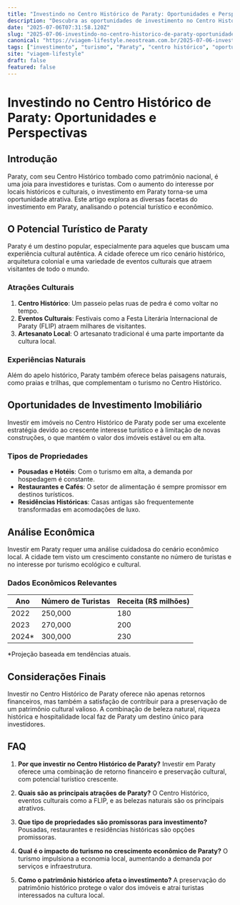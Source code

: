 ```yaml
---
title: "Investindo no Centro Histórico de Paraty: Oportunidades e Perspectivas"
description: "Descubra as oportunidades de investimento no Centro Histórico de Paraty, explorando o potencial turístico e econômico dessa charmosa região."
date: "2025-07-06T07:31:58.120Z"
slug: "2025-07-06-investindo-no-centro-historico-de-paraty-oportunidades-e-perspectivas"
canonical: "https://viagem-lifestyle.neostream.com.br/2025-07-06-investindo-no-centro-historico-de-paraty-oportunidades-e-perspectivas"
tags: ["investimento", "turismo", "Paraty", "centro histórico", "oportunidades"]
site: "viagem-lifestyle"
draft: false
featured: false
---
```


# Investindo no Centro Histórico de Paraty: Oportunidades e Perspectivas

## Introdução

Paraty, com seu Centro Histórico tombado como patrimônio nacional, é uma joia para investidores e turistas. Com o aumento do interesse por locais históricos e culturais, o investimento em Paraty torna-se uma oportunidade atrativa. Este artigo explora as diversas facetas do investimento em Paraty, analisando o potencial turístico e econômico.

## O Potencial Turístico de Paraty

Paraty é um destino popular, especialmente para aqueles que buscam uma experiência cultural autêntica. A cidade oferece um rico cenário histórico, arquitetura colonial e uma variedade de eventos culturais que atraem visitantes de todo o mundo. 

### Atrações Culturais

1. **Centro Histórico**: Um passeio pelas ruas de pedra é como voltar no tempo.
2. **Eventos Culturais**: Festivais como a Festa Literária Internacional de Paraty (FLIP) atraem milhares de visitantes.
3. **Artesanato Local**: O artesanato tradicional é uma parte importante da cultura local.

### Experiências Naturais

Além do apelo histórico, Paraty também oferece belas paisagens naturais, como praias e trilhas, que complementam o turismo no Centro Histórico.

## Oportunidades de Investimento Imobiliário

Investir em imóveis no Centro Histórico de Paraty pode ser uma excelente estratégia devido ao crescente interesse turístico e à limitação de novas construções, o que mantém o valor dos imóveis estável ou em alta.

### Tipos de Propriedades

- **Pousadas e Hotéis**: Com o turismo em alta, a demanda por hospedagem é constante.
- **Restaurantes e Cafés**: O setor de alimentação é sempre promissor em destinos turísticos.
- **Residências Históricas**: Casas antigas são frequentemente transformadas em acomodações de luxo.

## Análise Econômica

Investir em Paraty requer uma análise cuidadosa do cenário econômico local. A cidade tem visto um crescimento constante no número de turistas e no interesse por turismo ecológico e cultural.

### Dados Econômicos Relevantes

| Ano | Número de Turistas | Receita (R$ milhões) |
|-----|--------------------|----------------------|
| 2022 | 250,000 | 180 |
| 2023 | 270,000 | 200 |
| 2024* | 300,000 | 230 |

*Projeção baseada em tendências atuais.

## Considerações Finais

Investir no Centro Histórico de Paraty oferece não apenas retornos financeiros, mas também a satisfação de contribuir para a preservação de um patrimônio cultural valioso. A combinação de beleza natural, riqueza histórica e hospitalidade local faz de Paraty um destino único para investidores.

## FAQ

1. **Por que investir no Centro Histórico de Paraty?**
   Investir em Paraty oferece uma combinação de retorno financeiro e preservação cultural, com potencial turístico crescente.

2. **Quais são as principais atrações de Paraty?**
   O Centro Histórico, eventos culturais como a FLIP, e as belezas naturais são os principais atrativos.

3. **Que tipo de propriedades são promissoras para investimento?**
   Pousadas, restaurantes e residências históricas são opções promissoras.

4. **Qual é o impacto do turismo no crescimento econômico de Paraty?**
   O turismo impulsiona a economia local, aumentando a demanda por serviços e infraestrutura.

5. **Como o patrimônio histórico afeta o investimento?**
   A preservação do patrimônio histórico protege o valor dos imóveis e atrai turistas interessados na cultura local.